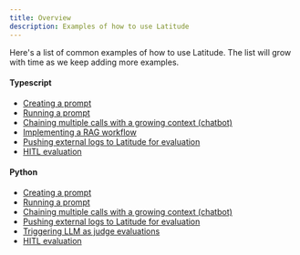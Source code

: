 ```yaml
---
title: Overview
description: Examples of how to use Latitude
---
```


Here's a list of common examples of how to use Latitude. The list will grow with time as we keep adding more examples.

#### Typescript

- [Creating a prompt](https://github.com/latitude-dev/latitude-llm/blob/main/examples/sdks/typescript/create_prompt.ts)
- [Running a prompt](https://github.com/latitude-dev/latitude-llm/blob/main/examples/sdks/typescript/run_document.ts)
- [Chaining multiple calls with a growing context (chatbot)](https://github.com/latitude-dev/latitude-llm/blob/main/examples/sdks/typescript/evaluate_chat.ts)
- [Implementing a RAG workflow](/guides/cookbook/rag)
- [Pushing external logs to Latitude for evaluation](https://github.com/latitude-dev/latitude-llm/blob/main/examples/sdks/typescript/push_logs.ts)
- [HITL evaluation](https://github.com/latitude-dev/latitude-llm/blob/main/examples/sdks/typescript/hitl_evaluation.ts)

#### Python

- [Creating a prompt](https://github.com/latitude-dev/latitude-llm/blob/main/examples/sdks/python/create_prompt.py)
- [Running a prompt](https://github.com/latitude-dev/latitude-llm/blob/main/examples/sdks/python/run_prompt.py)
- [Chaining multiple calls with a growing context (chatbot)](https://github.com/latitude-dev/latitude-llm/blob/main/examples/sdks/python/run_prompt.py)
- [Pushing external logs to Latitude for evaluation](https://github.com/latitude-dev/latitude-llm/blob/main/examples/sdks/python/upload_logs.py)
- [Triggering LLM as judge evaluations](https://github.com/latitude-dev/latitude-llm/blob/main/examples/sdks/python/evaluate_chat.py)
- [HITL evaluation](https://github.com/latitude-dev/latitude-llm/blob/main/examples/sdks/python/evaluate_chat.py)
